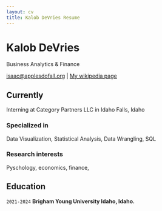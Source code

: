 ```yaml
---
layout: cv
title: Kalob DeVries Resume
---
```

# Kalob DeVries
Business Analytics & Finance 

<div id="webaddress">
<a href="isaac@applesdofall.org">isaac@applesdofall.org</a>
| <a href="http://en.wikipedia.org/wiki/Isaac_Newton">My wikipedia page</a>
</div>


## Currently

Interning at Category Partners LLC in Idaho Falls, Idaho

### Specialized in

Data Visualization, Statistical Analysis, Data Wrangling, SQL


### Research interests

Pyschology, economics, finance,


## Education

`2021-2024`
__Brigham Young University Idaho, Idaho.__











<!-- ### Footer

Last updated: May 2013 -->